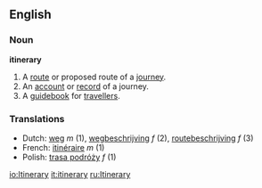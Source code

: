 ==English==
===Noun===
'''itinerary'''
#A [[route]] or proposed route of a [[journey]]. 
#An [[account]] or [[record]] of a journey.
#A [[guidebook]] for [[traveller]]s. 

===Translations===
*Dutch: [[weg]] ''m'' (1), [[wegbeschrijving]] ''f'' (2), [[routebeschrijving]] ''f'' (3)
*French: [[itinéraire]] ''m'' (1)
*Polish: [[trasa podróży]] ''f'' (1)

[[io:Itinerary]]
[[it:itinerary]]
[[ru:Itinerary]]